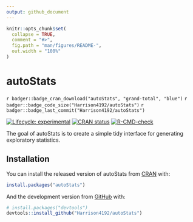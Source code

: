 ```yaml
---
output: github_document
---
```


<!-- README.md is generated from README.Rmd. Please edit that file -->

```r
knitr::opts_chunk$set(
  collapse = TRUE,
  comment = "#>",
  fig.path = "man/figures/README-",
  out.width = "100%"
)
```

# autoStats

<!-- badges: start -->
`r badger::badge_cran_download("autoStats", "grand-total", "blue")`
`r badger::badge_code_size("Harrison4192/autoStats")`
`r badger::badge_last_commit("Harrison4192/autoStats")`

[![Lifecycle: experimental](https://img.shields.io/badge/lifecycle-experimental-orange.svg)](https://www.tidyverse.org/lifecycle/#experimental)
[![CRAN status](https://www.r-pkg.org/badges/version/autoStats)](https://CRAN.R-project.org/package=autoStats)
[![R-CMD-check](https://github.com/Harrison4192/autoStats/workflows/R-CMD-check/badge.svg)](https://github.com/Harrison4192/autoStats/actions)
<!-- badges: end -->

The goal of autoStats is to create a simple tidy interface for generating exploratory statistics. 

## Installation

You can install the released version of autoStats from [CRAN](https://CRAN.R-project.org) with:

``` r
install.packages("autoStats")
```

And the development version from [GitHub](https://github.com/) with:

``` r
# install.packages("devtools")
devtools::install_github("Harrison4192/autoStats")
```
